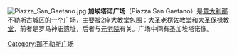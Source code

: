 [[File:Piazza_San_Gaetano.jpg|thumb]]
'''加埃塔诺广场'''（Piazza San Gaetano）是[[意大利|意大利]][[那不勒斯|那不勒斯]]古城区的一个广场，主要被2座大教堂包围：[[大圣老楞佐教堂_(那不勒斯)|大圣老楞佐教堂]]和[[大圣保禄教堂_(那不勒斯)|大圣保禄教堂]]，前者是罗马神庙遗址，后者与[[元老院|元老院]]有关。广场中间有圣加埃塔诺像。

[[Category:那不勒斯广场|Category:那不勒斯广场]]